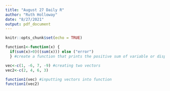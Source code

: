 ```yaml
---
title: "August 27 Daily R"
author: "Ruth Holloway"
date: "8/27/2021"
output: pdf_document
---
```


```r
knitr::opts_chunk$set(echo = TRUE)
```

```r
function1<-function(x) {
  if(sum(x)>0)((sum(x))) else ("error")
  } #create a function that prints the positive sum of variable or displays an error message

vec<-c(1, -6, 7, -9) #creating two vectors
vec2<-c(2, 4, 6, 3)

function1(vec) #inputting vectors into function
function1(vec2)
```

